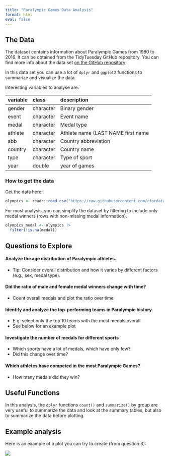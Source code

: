 ```yaml
---
title: "Paralympic Games Data Analysis"
format: html
eval: false
---
```


## The Data

The dataset contains information about Paralympic Games from 1980 to 2016. It can be obtained from the TidyTuesday GitHub repository. You can find more info about the data set 
[on the GitHub repository](https://github.com/rfordatascience/tidytuesday/edit/master/data/2021/2021-08-03/readme.md)

In this data set you can use a lot of `dplyr` and `ggplot2` functions to summarize and
visualize the data.

Interesting variables to analyse are:

|variable |class     |description |
|:--------|:---------|:-----------|
|gender   |character | Binary gender |
|event    |character | Event name |
|medal    |character | Medal type |
|athlete  |character | Athlete name (LAST NAME first name|
|abb      |character | Country abbreviation |
|country  |character | Country name |
|type     |character | Type of sport |
|year     |double    | year of games |

### How to get the data

Get the data here:

```r
olympics <- readr::read_csv("https://raw.githubusercontent.com/rfordatascience/tidytuesday/master/data/2021/2021-07-27/olympics.csv")
```

For most analysis, you can simplify the dataset by filtering to include only medal winners (rows with non-missing medal information).

```r
olympics_medal <- olympics |> 
  filter(!is.na(medal))
```

## Questions to Explore

#### Analyze the age distribution of Paralympic athletes.
   - Tip: Consider overall distribution and how it varies by different factors (e.g., sex, medal type).

#### Did the ratio of male and female medal winners change with time?
  - Count overall medals and plot the ratio over time

#### Identify and analyze the top-performing teams in Paralympic history.
   - E.g. select only the top 10 teams with the most medals overall
   - See below for an example plot

#### Investigate the number of medals for different sports
   - Which sports have a lot of medals, which have only few?
   - Did this change over time?
  
#### Which athletes have competed in the most Paralympic Games?
   - How many medals did they win?

## Useful Functions

In this analysis, the `dplyr` functions `count()` and `summarize()` by group are very
useful to summarize the data and look at the summary tables, but also to summarize 
the data before plotting.

## Example analysis

Here is an example of a plot you can try to create (from question 3):

![](img/top_medals.png)
